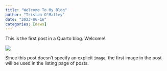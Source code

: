 ```yaml
---
title: "Welcome To My Blog"
author: "Tristan O'Malley"
date: "2023-06-16"
categories: [news]
---
```


This is the first post in a Quarto blog. Welcome!

![](thumbnail.jpg)

Since this post doesn't specify an explicit `image`, the first image in the post will be used in the listing page of posts.
